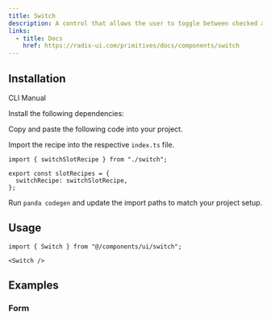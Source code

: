 ```yaml
---
title: Switch
description: A control that allows the user to toggle between checked and not checked.
links:
  - title: Docs
    href: https://radix-ui.com/primitives/docs/components/switch
---
```


<ComponentPreview name="switch-demo" />

## Installation

<InstallationTabs>

<TabsList>
  <TabsTrigger value="cli">CLI</TabsTrigger>
  <TabsTrigger value="manual">Manual</TabsTrigger>
</TabsList>

<TabsContent value="cli">

<PackageRunner command="nore-ui@latest add switch" />

</TabsContent>

<TabsContent value="manual">

<Steps>

<Step>Install the following dependencies:</Step>

<PackageInstaller name="@radix-ui/react-switch" />

<Step>Copy and paste the following code into your project.</Step>

<ComponentSource name="switch.ts" type="slot-recipe" />

<Alert
  variant="warning"
  description="Make sure to change the recipe name in the preset to other than 'switch' because it conflicts with JavaScript switch case."
/>

<ComponentSource name="switch.tsx" type="component" />

<Step>Import the recipe into the respective `index.ts` file.</Step>

```tsx
import { switchSlotRecipe } from "./switch";

export const slotRecipes = {
  switchRecipe: switchSlotRecipe,
};
```

<Step>Run `panda codegen` and update the import paths to match your project setup.</Step>

</Steps>

</TabsContent>

</InstallationTabs>

## Usage

```tsx
import { Switch } from "@/components/ui/switch";
```

```tsx
<Switch />
```

## Examples

### Form

<ComponentPreview name="switch-form" />
